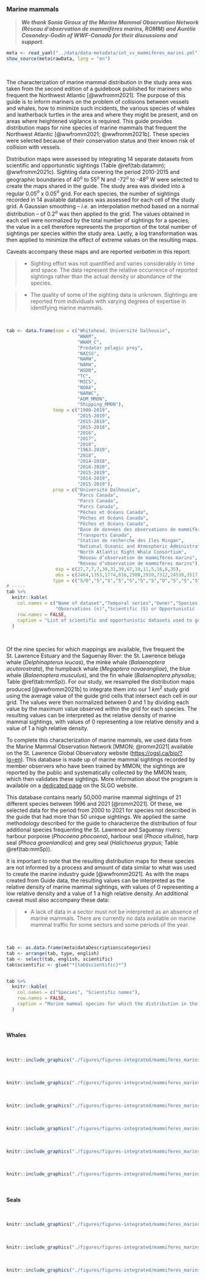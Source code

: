 ### Marine mammals {#mammiferes_marins}

> ***We thank Sonia Giroux of the Marine Mammal Observation Network (Réseau d’observation de mammifères marins, ROMM) and Aurélie Cosandey-Godin of WWF-Canada for their discussions and support.***


```r
meta <- read_yaml("../data/data-metadata/int_cv_mammiferes_marins.yml")
show_source(meta$rawData, lang = "en")
```

<br/>

<!--
Citation: Le WWF-Canada et le Réseau d’observation de mammifères marins. Données cartographiques : Navires et baleines de l’Atlantique Nord-Ouest : Guide à l’intention de l’industrie maritime, 2e édition. 2021. Données disponibles sur le site https://www.navigationbaleines.ca/fr/accueil/
--->

The characterization of marine mammal distribution in the study area was taken from the second edition of a guidebook published for mariners who frequent the Northwest Atlantic [@wwfromm2021]. The purpose of this guide is to inform mariners on the problem of collisions between vessels and whales, how to minimize such incidents, the various species of whales and leatherback turtles in the area and where they might be present, and on areas where heightened vigilance is required. This guide provides distribution maps for nine species of marine mammals that frequent the Northwest Atlantic [@wwfromm2021; @wwfromm2021b]. These species were selected because of their conservation status and their known risk of collision with vessels.

Distribution maps were assessed by integrating 14 separate datasets from scientific and opportunistic sightings (Table \@ref(tab:datamm); @wwfromm2021c). Sighting data covering the period 2010-2015 and geographic boundaries of $40^o$ to $55^o$ N and -72$^o$ to -48$^o$ W were selected to create the maps shared in the guide. The study area was divided into a regular 0.05$^o$ x 0.05$^o$ grid. For each species, the number of sightings recorded in 14 available databases was assessed for each cell of the study grid. A Gaussian smoothing -- *i.e.* an interpolation method based on a normal distribution -- of 0.2$^o$ was then applied to the grid. The values obtained in each cell were normalized by the total number of sightings for a species; the value in a cell therefore represents the proportion of the total number of sightings per species within the study area. Lastly, a log transformation was then applied to minimize the effect of extreme values on the resulting maps.

Caveats accompany these maps and are reported *verbatim* in this report:

> - Sighting effort was not quantified and varies considerably in time and space. The data represent the relative occurrence of reported sightings rather than the actual density or abundance of the species.

> - The quality of some of the sighting data is unknown. Sightings are reported from individuals with varying degrees of expertise in identifying marine mammals.

<br/>

```r
tab <- data.frame(nom = c("Whitehead, Université Dalhousie",
                          "WWAM",
                          "WWAM_C",
                          "Predator pelagic prey",
                          "NAISS",
                          "NARW",
                          "NARW",
                          "WSDB",
                          "TC",
                          "MICS",
                          "NOAA",
                          "NARWC",
                          "AOM_MMON",
                          "Shipping_MMON"),
                 temp = c("1988-2019",
                          "2015-2019",
                          "2015-2019",
                          "2015-2018",
                          "2016",
                          "2017",
                          "2018",
                          "1963-2019",
                          "2018",
                          "2014-2018",
                          "2018-2020",
                          "2015-2019",
                          "2014-2019",
                          "2015-2019"),
                 prop = c("Université Dalhousie",
                          "Parcs Canada",
                          "Parcs Canada",
                          "Parcs Canada",
                          "Pêches et Océans Canada",
                          "Pêches et Océans Canada",
                          "Pêches et Océans Canada",
                          "Base de données des observations de mammifères marins et d’animaux pélagiques, Pêches et Océans Canada, Dartmouth, N.-É. [2020/02/13]",
                          "Transports Canada",
                          "Station de recherche des îles Mingan",
                          "National Oceanic and Atmospheric Administration",
                          "North Atlantic Right Whale Consortium",
                          "Réseau d’observation de mammifères marins",
                          "Réseau d’observation de mammifères marins"),
                  esp = c(27,7,7,7,39,31,39,67,19,11,5,16,8,35),
                  obs = c(2464,1353,1774,816,2508,2910,7312,24538,3517,4808,2699,18190,4705,5891),
                 type = c("S/O","S","S","S","S","S","S","O","S","S","S","S","S","O"))
# -----
tab %>%
  knitr::kable(
    col.names = c("Name of dataset","Temporal series","Owner","Species (n)",
                  "Observations (n)","Scientific (S) or Opportunistic (O)"),
    row.names = FALSE,
    caption = "List of scientific and opportunistic datasets used to generate maps, including informations on the period covered by the data, the number of species and the number of observations of one or more individuals available for the analysis, and the owner of the dataset. Table from: @wwfromm2021c."
  )
```

<br/>


Of the nine species for which mappings are available, five frequent the St. Lawrence Estuary and the Saguenay River: the St. Lawrence beluga whale (*Delphinapterus leucas*), the minke whale (*Balaenoptera acutorostrata*), the humpback whale (*Megaptera novaeangliae*), the blue whale (*Balaenoptera musculus*), and the fin whale (*Balaenoptera physalus*; Table \@ref(tab:mmSp)). For our study, we resampled the distribution maps produced [@wwfromm2021b] to integrate them into our 1 $km^2$ study grid using the average value of the guide grid cells that intersect each cell in our grid. The values were then normalized between 0 and 1 by dividing each value by the maximum value observed within the grid for each species. The resulting values can be interpreted as the relative density of marine mammal sightings, with values of 0 representing a low relative density 
and a value of 1 a high relative density.

To complete this characterization of marine mammals, we used data from the Marine Mammal Observation Network [MMON; @romm2021] available on the St. Lawrence Global Observatory website ([https://ogsl.ca/bio/?lg=en](https://ogsl.ca/bio/?lg=en)). This database is made up of marine mammal sightings recorded by member observers who have been trained by MMON; the sightings are reported by the public and systematically collected by the MMON team, which then validates these sightings. More information about the program is available on a [dedicated page](https://ogsl.ca/en/biodiversity-marine-mammals-data-information/) on the SLGO website.

This database contains nearly 50,000 marine mammal sightings of 21 different species between 1996 and 2021 [@romm2021]. Of these, we selected data for the period from 2000 to 2021 for species not described in the guide that had more than 50 unique sightings. We applied the same methodology described for the guide to characterize the distribution of four additional species frequenting the St. Lawrence and Saguenay rivers: harbour porpoise	(*Phocoena phocoena*), harbour seal	(*Phoca vitulina*), harp seal	(*Phoca groenlandica*) and grey seal	(*Halichoerus grypus*; Table \@ref(tab:mmSp)).

It is important to note that the resulting distribution maps for these species are not informed by a process and amount of data similar to what was used to create the marine industry guide [@wwfromm2021]. As with the maps created from Guide data, the resulting values can be interpreted as the relative density of marine mammal sightings, with values of 0 representing a low relative density and a value of 1 a high relative density. An additional caveat must also accompany these data:

> - A lack of data in a sector must not be interpreted as an absence of marine mammals. There are currently no data available on marine mammal traffic for some sectors and some periods of the year.



<br/>

```r
tab <- as.data.frame(meta$dataDescription$categories)
tab <- arrange(tab, type, english)
tab <- select(tab, english, scientific)
tab$scientific <- glue("*{tab$scientific}*")


tab %>%
  knitr::kable(
    col.names = c("Species", "Scientific names"),
    row.names = FALSE,
    caption = "Marine mammal species for which the distribution in the St. Lawrence and the Saguenay river is available in @wwfromm2021 et @romm2021."
  )
```

<br>

#### Whales

<br>

```r
knitr::include_graphics("./figures/figures-integrated/mammiferes_marins-beluga.png")
```

<br>


```r
knitr::include_graphics("./figures/figures-integrated/mammiferes_marins-harbour_porpoise.png")
```

<br>

```r
knitr::include_graphics("./figures/figures-integrated/mammiferes_marins-petit_rorqual.png")
```

<br>

```r
knitr::include_graphics("./figures/figures-integrated/mammiferes_marins-rorqual_a_bosse.png")
```

<br>

```r
knitr::include_graphics("./figures/figures-integrated/mammiferes_marins-rorqual_bleu.png")
```

<br>

```r
knitr::include_graphics("./figures/figures-integrated/mammiferes_marins-rorqual_commun.png")
```

<br>

#### Seals

<br>

```r
knitr::include_graphics("./figures/figures-integrated/mammiferes_marins-harbor_seal.png")
```

<br>

```r
knitr::include_graphics("./figures/figures-integrated/mammiferes_marins-harp_seal.png")
```

<br>

```r
knitr::include_graphics("./figures/figures-integrated/mammiferes_marins-grey_seal.png")
```

<br>
